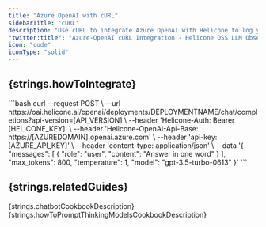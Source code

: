 ```yaml
---
title: "Azure OpenAI with cURL"
sidebarTitle: "cURL"
description: "Use cURL to integrate Azure OpenAI with Helicone to log your Azure OpenAI usage."
"twitter:title": "Azure-OpenAI cURL Integration - Helicone OSS LLM Observability"
icon: "code"
iconType: "solid"
---
```



## {strings.howToIntegrate}

<Steps>
  <Step title={strings.generateKey}>
    <div dangerouslySetInnerHTML={{ __html: strings.generateKeyInstructions }} />
  </Step>

  <Step title={strings.modifyBasePath}>
    ```bash
    curl --request POST \
        --url https://oai.helicone.ai/openai/deployments/DEPLOYMENTNAME/chat/completions?api-version=[API_VERSION] \
        --header 'Helicone-Auth: Bearer [HELICONE_KEY]' \
        --header 'Helicone-OpenAI-Api-Base: https://[AZUREDOMAIN].openai.azure.com' \
        --header 'api-key: [AZURE_API_KEY]' \
        --header 'content-type: application/json' \
        --data '{
            "messages": [
                {
                    "role": "user",
                    "content": "Answer in one word"
                }
            ],
            "max_tokens": 800,
            "temperature": 1,
            "model": "gpt-3.5-turbo-0613"
        }'
    ```
  </Step>

  <Step title={strings.verifyInHelicone}>
    <div dangerouslySetInnerHTML={{ __html: strings.verifyInHeliconeDesciption("Azure OpenAI") }} />
  </Step>
</Steps>

## {strings.relatedGuides}

<CardGroup cols={2}>
  <Card
    title="Building a chatbot with OpenAI structured outputs"
    icon="lightbulb"
    href="/guides/cookbooks/openai-structured-outputs"
    iconType="light"
    vertical
  >
    {strings.chatbotCookbookDescription}
  </Card>
  <Card
    title="How to Prompt Thinking Models"
    icon="brain"
    href="/guides/cookbooks/prompt-thinking-models"
    iconType="light"
    vertical
  >
    {strings.howToPromptThinkingModelsCookbookDescription}
  </Card>
</CardGroup>
